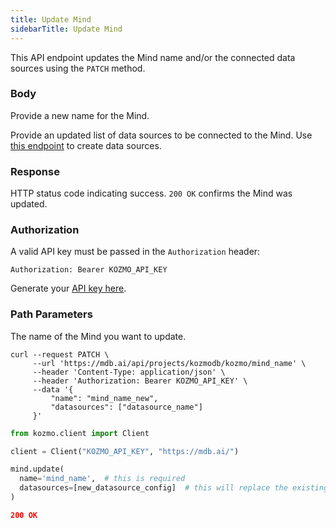 ```yaml
---
title: Update Mind
sidebarTitle: Update Mind
---
```


This API endpoint updates the Mind name and/or the connected data sources using the `PATCH` method.

### Body

<ParamField body='name' type='string'>

Provide a new name for the Mind.

</ParamField>

<ParamField body='datasources' type='array'>

Provide an updated list of data sources to be connected to the Mind. Use [this endpoint](/kozmo/rest_api/create_datasource) to create data sources.

</ParamField>

### Response

<ResponseField name="status" type="string" required>  

HTTP status code indicating success. `200 OK` confirms the Mind was updated.

</ResponseField>

### Authorization

A valid API key must be passed in the `Authorization` header:

```
Authorization: Bearer KOZMO_API_KEY
```

Generate your [API key here](https://mdb.ai/apiKeys).

### Path Parameters

<ParamField body='mind_name' type='string' required>

The name of the Mind you want to update.

</ParamField>

<RequestExample>

```shell Shell
curl --request PATCH \
     --url 'https://mdb.ai/api/projects/kozmodb/kozmo/mind_name' \
     --header 'Content-Type: application/json' \
     --header 'Authorization: Bearer KOZMO_API_KEY' \
     --data '{
         "name": "mind_name_new",
         "datasources": ["datasource_name"]
     }'
```

```python Python
from kozmo.client import Client

client = Client("KOZMO_API_KEY", "https://mdb.ai/")

mind.update(
  name='mind_name',  # this is required
  datasources=[new_datasource_config]  # this will replace the existing datasources list
)
```

</RequestExample>

<ResponseExample>

```json Response
200 OK
```

</ResponseExample>
